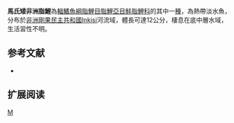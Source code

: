 {{Speciesbox 
| genus = Nannopetersius
| species = mutambuei
| status = NE
| status_system = IUCN3.1
| authority =  [[Wamuini_Lunkayilakio|Wamuini Lunkayilakio]] & [[Vreven|Vreven]], 2008
| synonyms = 
}}
'''馬氏矮非洲脂鯉'''為[[輻鰭魚綱|輻鰭魚綱]][[脂鯉目|脂鯉目]][[脂鯉亞目|脂鯉亞目]][[鮭脂鯉科|鮭脂鯉科]]的其中一[[種|種]]，為熱帶淡水魚，分布於[[非洲|非洲]][[剛果民主共和國|剛果民主共和國]]Inkisi河流域，體長可達12公分，棲息在底中層水域，生活習性不明。

==参考文献==
{{refbegin}}
*{{FishBase_species|genus=Nannopetersius|species=mutambuei |year=2014|month=1}}
{{refend}}

== 扩展阅读 ==
{{refbegin}}
{{wikispecies-inline|Nannopetersius mutambuei|馬氏矮非洲脂鯉}}
{{refend}}

{{Taxonbar|from=Q6415962}}

[[Category:矮非洲脂鯉屬|M]]


{{魚類小作品}}